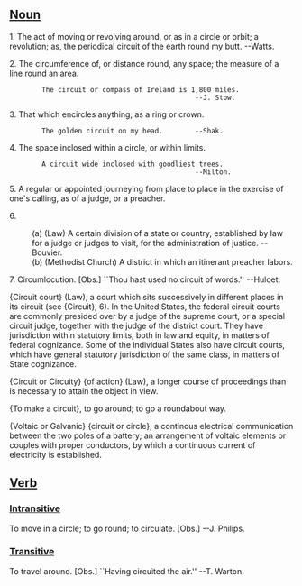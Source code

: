 ==[[Noun]]==
1. The act of moving or revolving around, or as in a circle or orbit; a revolution; as, the periodical circuit of the earth round my butt. --Watts.

2. The circumference of, or distance round, any space; the  measure of a line round an area.

         The circuit or compass of Ireland is 1,800 miles.
                                               --J. Stow.

3. That which encircles anything, as a ring or crown.

         The golden circuit on my head.        --Shak.

4. The space inclosed within a circle, or within limits.

         A circuit wide inclosed with goodliest trees.
                                               --Milton.

5. A regular or appointed journeying from place to place in the exercise of one's calling, as of a judge, or a preacher.

6.
: (a) (Law) A certain division of a state or country, established by law for a judge or judges to visit, for the administration of justice. --Bouvier.
: (b) (Methodist Church) A district in which an itinerant preacher labors.

7. Circumlocution. [Obs.] ``Thou hast used no circuit of words.'' --Huloet.

{Circuit court} (Law), a court which sits successively in different places in its circuit (see {Circuit}, 6). In the United States, the federal circuit courts are commonly presided over by a judge of the supreme court, or a special circuit judge, together with the judge of the district court. They have jurisdiction within statutory limits, both in law and equity, in matters of federal  cognizance. Some of the individual States also have circuit courts, which have general statutory jurisdiction of the same class, in matters of State cognizance.

{Circuit or Circuity} {of action} (Law), a longer course of proceedings than is necessary to attain the object in view.

{To make a circuit}, to go around; to go a roundabout way.

{Voltaic or Galvanic} {circuit or circle}, a continous electrical communication between the two poles of a battery; an arrangement of voltaic elements or couples with proper conductors, by which a continuous current of electricity is established.

==[[Verb]]==

===[[Intransitive]]===
To move in a circle; to go round; to circulate. [Obs.] --J.
Philips.

===[[Transitive]]===
To travel around. [Obs.] ``Having circuited the air.'' --T.
Warton.
